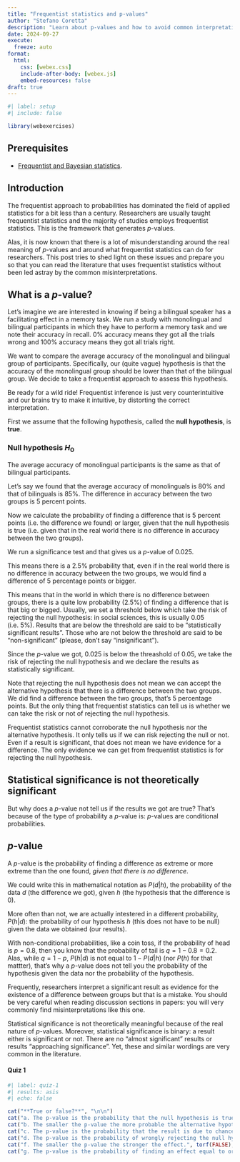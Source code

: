 ```yaml
---
title: "Frequentist statistics and p-values"
author: "Stefano Coretta"
description: "Learn about p-values and how to avoid common interpretation pitfalls"
date: 2024-09-27
execute: 
  freeze: auto
format: 
  html:
    css: [webex.css]
    include-after-body: [webex.js]
    embed-resources: false
draft: true
---
```


```r
#| label: setup
#| include: false

library(webexercises)
```


::: callout-warning
## Prerequisites

- [Frequentist and Bayesian statistics](freq-bayes.qmd).
:::

## Introduction

The frequentist approach to probabilities has dominated the field of applied statistics for a bit less than a century. Researchers are usually taught frequentist statistics and the majority of studies employs frequentist statistics. This is the framework that generates *p*-values.

Alas, it is now known that there is a lot of misunderstanding around the real meaning of *p*-values and around what frequentist statistics can do for researchers. This post tries to shed light on these issues and prepare you so that you can read the literature that uses frequentist statistics without been led astray by the common misinterpretations.

## What is a *p*-value?

Let's imagine we are interested in knowing if being a bilingual speaker has a facilitating effect in a memory task. We run a study with monolingual and bilingual participants in which they have to perform a memory task and we note their accuracy in recall. 0% accuracy means they got all the trials wrong and 100% accuracy means they got all trials right.

We want to compare the average accuracy of the monolingual and bilingual group of participants. Specifically, our (quite vague) hypothesis is that the accuracy of the monolingual group should be lower than that of the bilingual group. We decide to take a frequentist approach to assess this hypothesis.

::: callout-warning
Be ready for a wild ride! Frequentist inference is just very counterintuitive and our brains try to make it intuitive, by distorting the correct interpretation.
:::

First we assume that the following hypothesis, called the **null hypothesis**, is **true**.

::: callout-note
### Null hypothesis $H_0$

The average accuracy of monolingual participants is the same as that of bilingual participants.
:::

Let's say we found that the average accuracy of monolinguals is 80% and that of bilinguals is 85%. The difference in accuracy between the two groups is 5 percent points.

Now we calculate the probability of finding a difference that is 5 percent points (i.e. the difference we found) or larger, given that the null hypothesis is true (i.e. given that in the real world there is no difference in accuracy between the two groups).

We run a significance test and that gives us a *p*-value of 0.025.

This means there is a 2.5% probability that, even if in the real world there is no difference in accuracy between the two groups, we would find a difference of 5 percentage points or bigger.

This means that in the world in which there is no difference between groups, there is a quite low probability (2.5%) of finding a difference that is that big or bigged. Usually, we set a threshold below which take the risk of rejecting the null hypothesis: in social sciences, this is usually 0.05 (i.e. 5%). Results that are below the threshold are said to be "statistically significant results". Those who are not below the threshold are said to be "non-significant" (please, don't say "insignificant").

Since the *p*-value we got, 0.025 is below the threashold of 0.05, we take the risk of rejecting the null hypothesis and we declare the results as statistically significant.

Note that rejecting the null hypothesis does not mean we can accept the alternative hypothesis that there is a difference between the two groups. We did find a difference between the two groups, that's 5 percentage points. But the only thing that frequentist statistics can tell us is whether we can take the risk or not of rejecting the null hypothesis.

Frequentist statistics cannot corroborate the null hypothesis nor the alternative hypothesis. It only tells us if we can risk rejecting the null or not. Even if a result is significant, that does not mean we have evidence for a difference. The only evidence we can get from frequentist statistics is for rejecting the null hypothesis.

## Statistical significance is not theoretically significant

But why does a *p*-value not tell us if the results we got are true? That's because of the type of probability a *p*-value is: *p*-values are conditional probabilities.

::: callout-tip
## *p*-value

A *p*-value is the probability of finding a difference as extreme or more extreme than the one found, *given that there is no difference*.
:::

We could write this in mathematical notation as $P(d|h)$, the probability of the data $d$ (the difference we got), given $h$ (the hypothesis that the difference is 0).

More often than not, we are actually intestered in a different probability, $P(h|d)$: the probability of our hypothesis $h$ (this does not have to be null) given the data we obtained (our results).

With non-conditional probabilities, like a coin toss, if the probability of head is $p = 0.8$, then you know that the probability of tail is $q = 1 - 0.8 = 0.2$. Alas, while $q = 1 - p$, $P(h|d)$ is not equal to $1 - P(d|h)$ (nor $P(h)$ for that mattter), that's why a *p*-value does not tell you the probability of the hypothesis given the data nor the probability of the hypothesis.

Frequently, researchers interpret a significant result as evidence for the existence of a difference between groups but that is a mistake. You should be very careful when reading discussion sections in papers: you will very commonly find misinterpretations like this one.

Statistical significance is not theoretically meaningful because of the real nature of *p*-values. Moreover, statistical significance is binary: a result either is significant or not. There are no "almost significant" results or results "approaching significance". Yet, these and similar wordings are very common in the literature.


::: callout-note
#### Quiz 1

```r
#| label: quiz-1
#| results: asis
#| echo: false

cat("**True or false?**", "\n\n")
cat("a. The p-value is the probability that the null hypothesis is true.", torf(FALSE), "\n\n")
cat("b. The smaller the p-value the more probable the alternative hypothesis is.", torf(FALSE), "\n\n")
cat("c. The p-value is the probability that the result is due to chance alone.", torf(FALSE), "\n\n")
cat("d. The p-value is the probability of wrongly rejecting the null hypothesis.", torf(FALSE), "\n\n")
cat("f. The smaller the p-value the stronger the effect.", torf(FALSE), "\n\n")
cat("g. The p-value is the probability of finding an effect equal to or greater than the one found.", torf(FALSE))
```
:::
